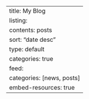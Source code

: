 ---
title: My Blog
listing:
  contents: posts
  sort: "date desc"
  type: default
  categories: true
  feed:
    categories: [news, posts]
embed-resources: true
---